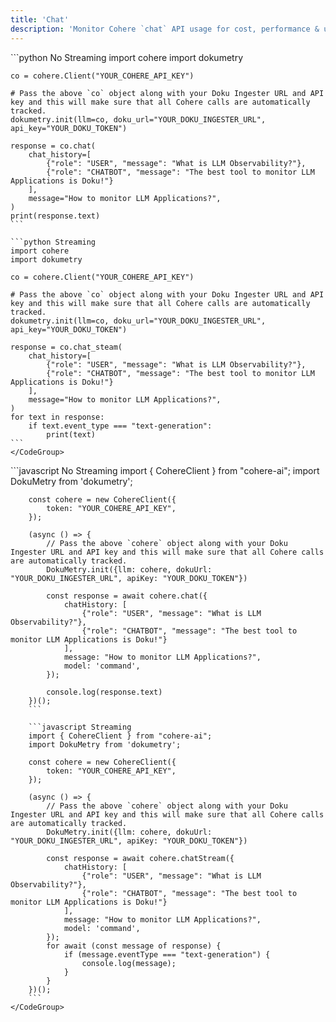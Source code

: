 ```yaml
---
title: 'Chat'
description: 'Monitor Cohere `chat` API usage for cost, performance & user interactions'
---
```


<Tabs>
  <Tab title="Python">
    <CodeGroup>
    ```python No Streaming
    import cohere
    import dokumetry

    co = cohere.Client("YOUR_COHERE_API_KEY")

    # Pass the above `co` object along with your Doku Ingester URL and API key and this will make sure that all Cohere calls are automatically tracked.
    dokumetry.init(llm=co, doku_url="YOUR_DOKU_INGESTER_URL", api_key="YOUR_DOKU_TOKEN")

    response = co.chat(
        chat_history=[
            {"role": "USER", "message": "What is LLM Observability?"},
            {"role": "CHATBOT", "message": "The best tool to monitor LLM Applications is Doku!"}
        ],
        message="How to monitor LLM Applications?",
    )
    print(response.text)
    ```

    ```python Streaming
    import cohere
    import dokumetry

    co = cohere.Client("YOUR_COHERE_API_KEY")

    # Pass the above `co` object along with your Doku Ingester URL and API key and this will make sure that all Cohere calls are automatically tracked.
    dokumetry.init(llm=co, doku_url="YOUR_DOKU_INGESTER_URL", api_key="YOUR_DOKU_TOKEN")

    response = co.chat_steam(
        chat_history=[
            {"role": "USER", "message": "What is LLM Observability?"},
            {"role": "CHATBOT", "message": "The best tool to monitor LLM Applications is Doku!"}
        ],
        message="How to monitor LLM Applications?",
    )
    for text in response:
        if text.event_type === "text-generation":
            print(text)
    ```
    </CodeGroup>
  </Tab>
  <Tab title="Javascript">
    <CodeGroup>
        ```javascript No Streaming
        import { CohereClient } from "cohere-ai";
        import DokuMetry from 'dokumetry';

        const cohere = new CohereClient({
            token: "YOUR_COHERE_API_KEY",
        });

        (async () => {
            // Pass the above `cohere` object along with your Doku Ingester URL and API key and this will make sure that all Cohere calls are automatically tracked.
            DokuMetry.init({llm: cohere, dokuUrl: "YOUR_DOKU_INGESTER_URL", apiKey: "YOUR_DOKU_TOKEN"})

            const response = await cohere.chat({
                chatHistory: [
                    {"role": "USER", "message": "What is LLM Observability?"},
                    {"role": "CHATBOT", "message": "The best tool to monitor LLM Applications is Doku!"}
                ],
                message: "How to monitor LLM Applications?",
                model: 'command',
            });

            console.log(response.text)
        })();
        ```

        ```javascript Streaming
        import { CohereClient } from "cohere-ai";
        import DokuMetry from 'dokumetry';

        const cohere = new CohereClient({
            token: "YOUR_COHERE_API_KEY",
        });

        (async () => {
            // Pass the above `cohere` object along with your Doku Ingester URL and API key and this will make sure that all Cohere calls are automatically tracked.
            DokuMetry.init({llm: cohere, dokuUrl: "YOUR_DOKU_INGESTER_URL", apiKey: "YOUR_DOKU_TOKEN"})

            const response = await cohere.chatStream({
                chatHistory: [
                    {"role": "USER", "message": "What is LLM Observability?"},
                    {"role": "CHATBOT", "message": "The best tool to monitor LLM Applications is Doku!"}
                ],
                message: "How to monitor LLM Applications?",
                model: 'command',
            });
            for await (const message of response) {
                if (message.eventType === "text-generation") {
                    console.log(message);
                }
            }
        })();
        ```
    </CodeGroup>
  </Tab>
</Tabs>